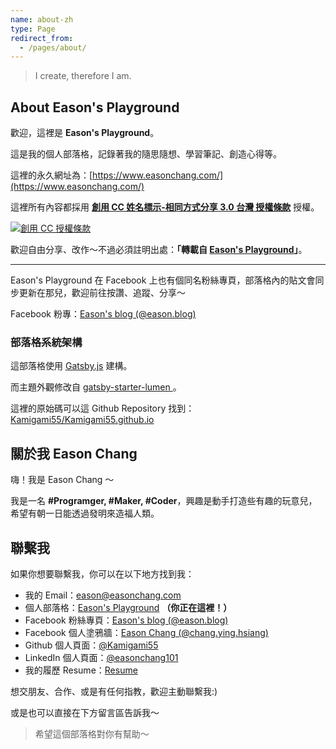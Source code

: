 ```yaml
---
name: about-zh
type: Page
redirect_from:
  - /pages/about/
---
```


> I create, therefore I am.

## About Eason's Playground

歡迎，這裡是 **Eason's Playground**。

這是我的個人部落格，記錄著我的隨思隨想、學習筆記、創造心得等。

這裡的永久網址為：[https://www.easonchang.com/](https://www.easonchang.com/)

這裡所有內容都採用 **<a rel="license" href="http://creativecommons.org/licenses/by-sa/3.0/tw/">創用 CC 姓名標示-相同方式分享 3.0 台灣 授權條款</a>** 授權。

<a rel="license" href="http://creativecommons.org/licenses/by-sa/3.0/tw/">
  <img
    alt="創用 CC 授權條款"
    style={{ display: 'inline-block', borderWidth: '0' }}
    src="https://i.creativecommons.org/l/by-sa/3.0/tw/88x31.png"
  />
</a>

歡迎自由分享、改作～不過必須註明出處：**「轉載自 [Eason's Playground](https://www.easonchang.com/)」**。

---

Eason's Playground 在 Facebook 上也有個同名粉絲專頁，部落格內的貼文會同步更新在那兒，歡迎前往按讚、追蹤、分享～

Facebook 粉專：[Eason's blog (@eason.blog)](https://www.facebook.com/eason.blog/)

### 部落格系統架構

這部落格使用 [Gatsby.js](https://www.gatsbyjs.com/) 建構。

而主題外觀修改自 [gatsby-starter-lumen
](https://www.gatsbyjs.com/starters/alxshelepenok/gatsby-starter-lumen/)。

這裡的原始碼可以這 Github Repository 找到：[Kamigami55/Kamigami55.github.io](https://github.com/Kamigami55/Kamigami55.github.io)

## 關於我 Eason Chang

嗨！我是 Eason Chang ～

我是一名 **\#Programger, \#Maker, \#Coder**，興趣是動手打造些有趣的玩意兒，希望有朝一日能透過發明來造福人類。

## 聯繫我

如果你想要聯繫我，你可以在以下地方找到我：

- 我的 Email：[eason@easonchang.com](mailto:eason@easonchang.com)
- 個人部落格：[Eason's Playground](https://www.easonchang.com/) **（你正在這裡！）**
- Facebook 粉絲專頁：[Eason's blog (@eason.blog)](https://www.facebook.com/eason.blog/)
- Facebook 個人塗鴉牆：[Eason Chang (@chang.ying.hsiang)](https://www.facebook.com/chang.ying.hsiang)
- Github 個人頁面：[@Kamigami55](https://github.com/Kamigami55)
- LinkedIn 個人頁面：[@easonchang101](https://www.linkedin.com/in/easonchang101/)
- 我的履歷 Resume：[Resume](https://www.cakeresume.com/eason-chang)

想交朋友、合作、或是有任何指教，歡迎主動聯繫我:)

或是也可以直接在下方留言區告訴我～

> 希望這個部落格對你有幫助～
